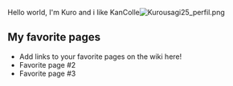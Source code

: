 Hello world, I'm Kuro and i like KanColle[[File:Kurousagi25_perfil.png|thumb|left]]

==My favorite pages==

* Add links to your favorite pages on the wiki here!
* Favorite page #2
* Favorite page #3